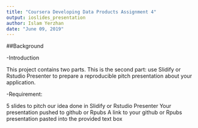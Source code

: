 ---
title: "Coursera Developing Data Products Assignment 4"
output: ioslides_presentation
author: Islam Yerzhan
date: "June 09, 2019"
---

##Background

-Introduction

This project contains two parts. This is the second part: use Slidify or Rstudio Presenter to prepare a reproducible pitch presentation about your application.

-Requirement:

5 slides to pitch our idea done in Slidify or Rstudio Presenter
Your presentation pushed to github or Rpubs
A link to your github or Rpubs presentation pasted into the provided text box